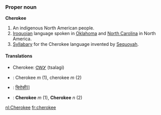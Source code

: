 ===Proper noun===
'''Cherokee'''

# An indigenous North American people.
# [[Iroquoian]] language spoken in [[Oklahoma]] and [[North Carolina]] in North America.
# [[Syllabary]] for the Cherokee language invented by [[Sequoyah]].

====Translations====
*Cherokee: [[ᏣᎳᎩ]] (tsalagi)
*{{fr}}: Cherokee ''m'' (1), cherokee ''m'' (2)
*{{hi}}: [[ चिरोकी]]]]
*{{nl}}: '''Cherokee''' ''m'' (1), '''Cherokee''' ''n'' (2)

[[nl:Cherokee]]
[[fr:cherokee]]
